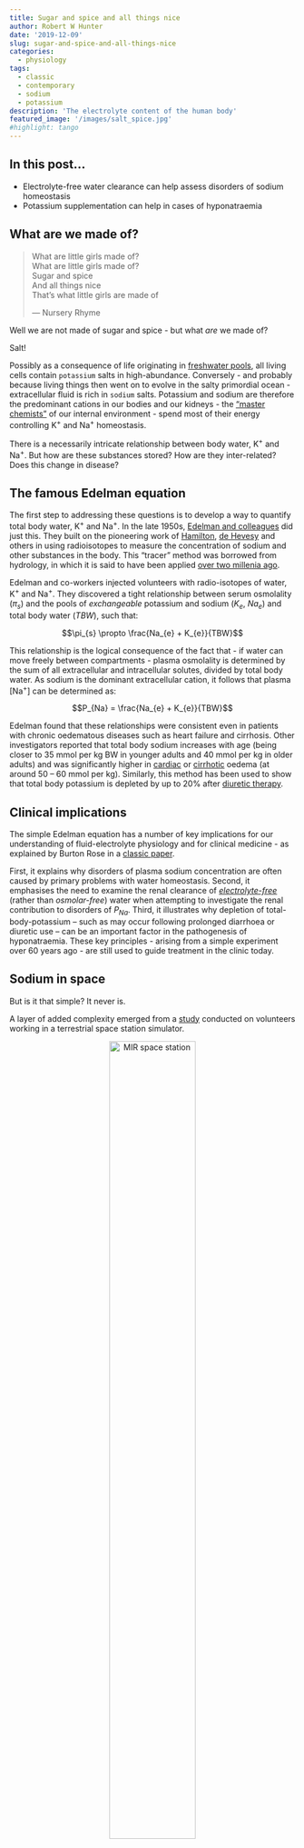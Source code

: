 ```yaml
---
title: Sugar and spice and all things nice
author: Robert W Hunter
date: '2019-12-09'
slug: sugar-and-spice-and-all-things-nice
categories:
  - physiology
tags:
  - classic
  - contemporary
  - sodium
  - potassium
description: 'The electrolyte content of the human body'
featured_image: '/images/salt_spice.jpg'
#highlight: tango
---
```


## In this post...

- Electrolyte-free water clearance can help assess disorders of sodium homeostasis   
- Potassium supplementation can help in cases of hyponatraemia  

## What are we made of?  

> What are little girls made of?  
> What are little girls made of?  
>   Sugar and spice  
>   And all things nice  
> That's what little girls are made of  
>
> --- Nursery Rhyme  

Well we are not made of sugar and spice - but what *are* we made of?  

Salt!  

Possibly as a consequence of life originating in [freshwater pools](https://www.ncbi.nlm.nih.gov/pubmed/25540145), all living cells contain `potassium` salts in high-abundance.  Conversely - and probably because living things then went on to evolve in the salty primordial ocean - extracellular fluid is rich in `sodium` salts.  Potassium and sodium are therefore the predominant cations in our bodies and our kidneys - the ["master chemists"](https://onlinelibrary.wiley.com/doi/full/10.1002/ar.a.20017) of our internal environment - spend most of their energy controlling K^+^ and Na^+^ homeostasis.  

There is a necessarily intricate relationship between body water, K^+^ and Na^+^.  But how are these substances stored?  How are they inter-related?  Does this change in disease?    


## The famous Edelman equation

The first step to addressing these questions is to develop a way to quantify total body water, K^+^ and Na^+^.  In the late 1950s, [Edelman and colleagues](https://www.ncbi.nlm.nih.gov/pmc/articles/PMC1062793/) did just this.  They built on the pioneering work of [Hamilton](https://pubmed.ncbi.nlm.nih.gov/16577808/), [de Hevesy](https://www.nobelprize.org/prizes/chemistry/1943/hevesy/lecture/) and others in using radioisotopes to measure the concentration of sodium and other substances in the body.  This "tracer" method was borrowed from hydrology, in which it is said to have been applied [over two millenia ago](https://link.springer.com/article/10.1007/BF02839166).  

Edelman and co-workers injected volunteers with radio-isotopes of water, K^+^ and Na^+^.  They discovered a tight relationship between serum osmolality ($\pi_{s}$) and the pools of *exchangeable* potassium and sodium ($K_{e}$, $Na_{e}$) and total body water (${TBW}$), such that:  

$$\pi_{s} \propto \frac{Na_{e} + K_{e}}{TBW}$$

This relationship is the logical consequence of the fact that - if water can move freely between compartments - plasma osmolality is determined by the sum of all extracellular and intracellular solutes, divided by total body water.  As sodium is the dominant extracellular cation, it follows that plasma [Na^+^] can be determined as:

$$P_{Na} = \frac{Na_{e} + K_{e}}{TBW}$$

Edelman found that these relationships were consistent even in patients with chronic oedematous diseases such as heart failure and cirrhosis.  Other investigators reported that total body sodium increases with age (being closer to 35 mmol per kg BW in younger adults and 40 mmol per kg in older adults) and was significantly higher in [cardiac](https://pubmed.ncbi.nlm.nih.gov/14936190/) or [cirrhotic](https://pubmed.ncbi.nlm.nih.gov/13539212/) oedema (at around 50 -- 60 mmol per kg).  Similarly, this method has been used to show that total body potassium is depleted by up to 20% after [diuretic therapy](https://pubmed.ncbi.nlm.nih.gov/5936697/).  


## Clinical implications  

The simple Edelman equation has a number of key implications for our understanding of fluid-electrolyte physiology and for clinical medicine - as explained by Burton Rose in a [classic paper](https://www.ncbi.nlm.nih.gov/pubmed/3799631).   

First, it explains why disorders of plasma sodium concentration are often caused by primary problems with water homeostasis.  Second, it emphasises the need to examine the renal clearance of [*electrolyte-free*](https://www.ncbi.nlm.nih.gov/pubmed/16544174) (rather than *osmolar-free*) water when attempting to investigate the renal contribution to disorders of $P_{Na}$.  Third, it illustrates why depletion of total-body-potassium -- such as may occur following prolonged diarrhoea or diuretic use -- can be an important factor in the pathogenesis of hyponatraemia.  These key principles - arising from a simple experiment over 60 years ago - are still used to guide treatment in the clinic today.  


## Sodium in space

But is it that simple?  It never is.  

A layer of added complexity emerged from a [study](https://www.ncbi.nlm.nih.gov/pubmed/12200802) conducted on volunteers working in a terrestrial space station simulator.  

<center>
![MIR space station](/images/MIR.jpg){width=60%}
</center>

By meticulously measuring the sodium content of food and urine, Jens Titze and colleagues followed the sodium *balance* in these isolated subjects over more than 100 days.  They discovered that changes in total body sodium could be dissociated from body weight - and by inference from total body water.  This suggested that sodium might be stored in osmotically inactive stores - perhaps in bone, connective tissue or skin.  (In fact this idea was not new as physiologists had discussed skin storage of [sodium](https://www.ncbi.nlm.nih.gov/pubmed/648666) and [glucose](https://www.physiology.org/doi/abs/10.1152/physrev.1929.9.3.399) as long ago as the 1920s.)  Titze's group went on to show that sodium can be stored in an osmotically inactive form in the interstitium of the [skin](https://www.ncbi.nlm.nih.gov/pubmed/19412173).  


